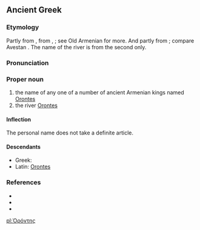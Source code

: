 ==Ancient Greek==
{{wikipedia|Orontid dynasty}}
{{wikipedia|Orontes River}}

===Etymology===
Partly from {{etyl|xme|grc}} {{m|xme|sc=Latn|*Arēvand}}, from {{etyl|ira|grc}} {{m|und|sc=Latn|*Raivant-}}, {{m|und|sc=Latn|*Rayivant-||possessing wealth}}; see Old Armenian {{m|xcl|Երուանդ}} for more. And partly from {{etyl|xme|grc}} {{m|xme|sc=Latn|*Arvand}}; compare Avestan {{m|ae||𐬀𐬎𐬭𐬎𐬎𐬀𐬧𐬝-|swift}}. The name of the river is from the second only.

===Pronunciation===
{{grc-IPA}}

===Proper noun===
{{grc-proper noun|Ὀρόντου|m|first}}

# the name of any one of a number of ancient Armenian kings named [[Orontes]]
# the river [[Orontes]]

====Inflection====
{{grc-decl-1st-M-eta-pax|form=M-sing|Ὀρόντ|Ὀρόντ|Ὀροντ}}
The personal name does not take a definite article.

====Descendants====
* Greek: {{l|el|Ορόντης}}
* Latin: [[Orontes]]

===References===
* {{R:Bailly}}
* {{R:Woodhouse|1019}}
* {{R:xcl:Perikhanyan|page=7}}

[[pl:Ὀρόντης]]